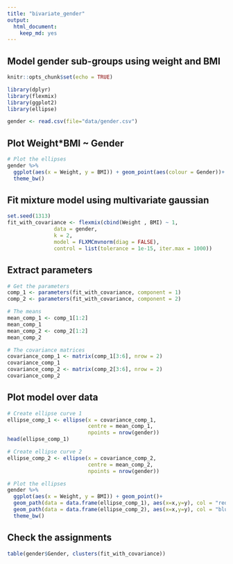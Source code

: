 ```yaml
---
title: "bivariate_gender"
output:
  html_document:
    keep_md: yes
---
```


## Model gender sub-groups using weight and BMI 

```r
knitr::opts_chunk$set(echo = TRUE)

library(dplyr)
library(flexmix)
library(ggplot2)
library(ellipse)

gender <- read.csv(file="data/gender.csv")
```
## Plot Weight*BMI ~ Gender

```r
# Plot the ellipses
gender %>% 
  ggplot(aes(x = Weight, y = BMI)) + geom_point(aes(colour = Gender))+
  theme_bw()

```

## Fit mixture model using multivariate gaussian

```r
set.seed(1313)
fit_with_covariance <- flexmix(cbind(Weight , BMI) ~ 1,
               data = gender,
               k = 2, 
               model = FLXMCmvnorm(diag = FALSE),
               control = list(tolerance = 1e-15, iter.max = 1000))
```


## Extract parameters

```r
# Get the parameters
comp_1 <- parameters(fit_with_covariance, component = 1)
comp_2 <- parameters(fit_with_covariance, component = 2)

# The means
mean_comp_1 <- comp_1[1:2]
mean_comp_1
mean_comp_2 <- comp_2[1:2]
mean_comp_2

# The covariance matrices
covariance_comp_1 <- matrix(comp_1[3:6], nrow = 2)
covariance_comp_1
covariance_comp_2 <- matrix(comp_2[3:6], nrow = 2)
covariance_comp_2
```

## Plot model over data


```r
# Create ellipse curve 1
ellipse_comp_1 <- ellipse(x = covariance_comp_1, 
                          centre = mean_comp_1,
                          npoints = nrow(gender))
head(ellipse_comp_1)

# Create ellipse curve 2
ellipse_comp_2 <- ellipse(x = covariance_comp_2, 
                          centre = mean_comp_2,
                          npoints = nrow(gender))

# Plot the ellipses
gender %>% 
  ggplot(aes(x = Weight, y = BMI)) + geom_point()+
  geom_path(data = data.frame(ellipse_comp_1), aes(x=x,y=y), col = "red") +
  geom_path(data = data.frame(ellipse_comp_2), aes(x=x,y=y), col = "blue") +
  theme_bw()
```



## Check the assignments
```r
table(gender$Gender, clusters(fit_with_covariance))
```